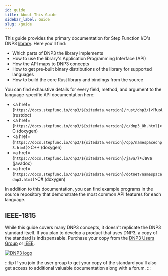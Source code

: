 ```yaml
---
id: guide
title: About This Guide
sidebar_label: Guide
slug: /guide
---
```



This guide provides the primary documentation for Step Function I/O's DNP3 [library](https://github.com/stepfunc/dnp3). Here you'll find:

* Which parts of DNP3 the library implements
* How to use the library's Application Programming Interface (API)
* How the API maps to DNP3 concepts
* How to get pre-built binary distributions of the library for supported languages
* How to build the core Rust library and bindings from the source

You can find exhaustive details for every field, method, and argument to the language-specific API documentation here:

* <a href={`https://docs.stepfunc.io/dnp3/${sitedata.version}/rust/dnp3/`}>Rust (rustdoc)</a>
* <a href={`https://docs.stepfunc.io/dnp3/${sitedata.version}/c/dnp3_8h.html`}>C (doxygen)</a>
* <a href={`https://docs.stepfunc.io/dnp3/${sitedata.version}/cpp/namespacednp3.html`}>C++ (doxygen)</a>
* <a href={`https://docs.stepfunc.io/dnp3/${sitedata.version}/java/`}>Java (javadoc)</a>
* <a href={`https://docs.stepfunc.io/dnp3/${sitedata.version}/dotnet/namespacednp3.html`}>C# (doxygen)</a>

In addition to this documentation, you can find example programs in the source repository that demonstrate the most common API features for each language.

## IEEE-1815

While this guide covers many DNP3 concepts, it doesn't replicate the DNP3 standard itself. If you plan to develop a product that uses DNP3, a copy of the
standard is indispensable. Purchase your copy from the [DNP3 Users Group](https://dnp.org) or [IEEE](https://standards.ieee.org/standard/1815-2012.html).

<div style={{textAlign: 'center'}}>
    <a href="https://dnp.org"><img alt="DNP3 logo" src={useBaseUrl('img/dnp_logo.jpg')} /></a>
</div>

:::tip
If you join the user group to get your copy of the standard you'll also get access to additional valuable documentation along with a forum.
:::











